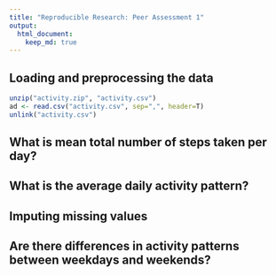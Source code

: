 ---
title: "Reproducible Research: Peer Assessment 1"
output: 
  html_document:
    keep_md: true
---


## Loading and preprocessing the data
```{r, ECHO=TRUE}
unzip("activity.zip", "activity.csv")
ad <- read.csv("activity.csv", sep=",", header=T)
unlink("activity.csv")
```

## What is mean total number of steps taken per day?



## What is the average daily activity pattern?



## Imputing missing values



## Are there differences in activity patterns between weekdays and weekends?

